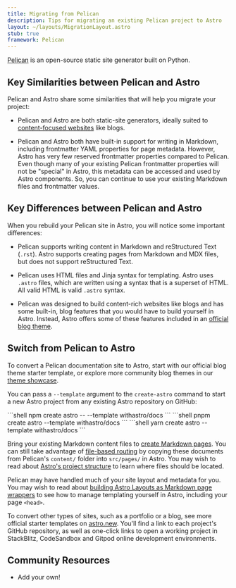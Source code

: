 ```yaml
---
title: Migrating from Pelican
description: Tips for migrating an existing Pelican project to Astro
layout: ~/layouts/MigrationLayout.astro
stub: true
framework: Pelican
---
```



[Pelican](https://getpelican.com) is an open-source static site generator built on Python.

## Key Similarities between Pelican and Astro

Pelican and Astro share some similarities that will help you migrate your project:

- Pelican and Astro are both static-site generators, ideally suited to [content-focused websites](/en/concepts/why-astro/#content-focused) like blogs.

- Pelican and Astro both have built-in support for writing in Markdown, including frontmatter YAML properties for page metadata. However, Astro has very few reserved frontmatter properties compared to Pelican. Even though many of your existing Pelican frontmatter properties will not be "special" in Astro, this metadata can be accessed and used by Astro components. So, you can continue to use your existing Markdown files and frontmatter values.

## Key Differences between Pelican and Astro

When you rebuild your Pelican site in Astro, you will notice some important differences:

- Pelican supports writing content in Markdown and reStructured Text (`.rst`). Astro supports creating pages from Markdown and MDX files, but does not support reStructured Text.

- Pelican uses HTML files and Jinja syntax for templating. Astro uses `.astro` files, which are written using a syntax that is a superset of HTML. All valid HTML is valid `.astro` syntax.

- Pelican was designed to build content-rich websites like blogs and has some built-in, blog features that you would have to build yourself in Astro. Instead, Astro offers some of these features included in an [official blog theme](https://github.com/withastro/astro/tree/latest/examples/blog).

## Switch from Pelican to Astro

To convert a Pelican documentation site to Astro, start with our official blog theme starter template, or explore more community blog themes in our [theme showcase](https://astro.build/themes/). 

You can pass a `--template` argument to the `create-astro` command to start a new Astro project from any existing Astro repository on GitHub:

  <PackageManagerTabs>
    <Fragment slot="npm">
    ```shell
    npm create astro -- --template withastro/docs
    ```
    </Fragment>
    <Fragment slot="pnpm">
    ```shell
    pnpm create astro --template withastro/docs
    ```
    </Fragment>
    <Fragment slot="yarn">
    ```shell
    yarn create astro --template withastro/docs
    ```
    </Fragment>
  </PackageManagerTabs>

Bring your existing Markdown content files to [create Markdown pages](/en/guides/markdown-content/). You can still take advantage of [file-based routing](/en/core-concepts/routing/) by copying these documents from Pelican's `content/` folder into `src/pages/` in Astro. You may wish to read about [Astro's project structure](/en/core-concepts/project-structure/) to learn where files should be located.

Pelican may have handled much of your site layout and metadata for you. You may wish to read about [building Astro Layouts as Markdown page wrappers](/en/core-concepts/layouts/#markdownmdx-layouts) to see how to manage templating yourself in Astro, including your page `<head>`.

To convert other types of sites, such as a portfolio or a blog, see more official starter templates on [astro.new](https://astro.new). You'll find a link to each project's GitHub repository, as well as one-click links to open a working project in StackBlitz, CodeSandbox and Gitpod online development environments.

## Community Resources

- Add your own!